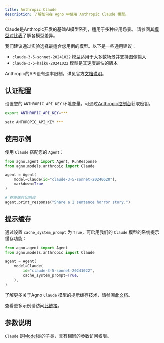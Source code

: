 ```yaml
---
title: Anthropic Claude
description: 了解如何在 Agno 中使用 Anthropic Claude 模型。
---
```

Claude是Anthropic开发的基础AI模型系列，适用于多种应用场景。
请参阅其[模型对比表](https://docs.anthropic.com/en/docs/about-claude/models#model-comparison-table)了解各模型差异。

我们建议通过实验选择最适合您用例的模型。以下是一些通用建议：
- `claude-3-5-sonnet-20241022` 模型适用于大多数场景并支持图像输入
- `claude-3-5-haiku-20241022` 模型是其速度最快的版本

Anthropic的API设有速率限制，详见官方[文档说明](https://docs.anthropic.com/en/api/rate-limits#response-headers)。

## 认证配置

设置您的 `ANTHROPIC_API_KEY` 环境变量。可通过[Anthropic控制台](https://console.anthropic.com/settings/keys)获取密钥。

<CodeGroup>

```bash Mac
export ANTHROPIC_API_KEY=***
```

```bash Windows
setx ANTHROPIC_API_KEY ***
```

</CodeGroup>

## 使用示例

使用 `Claude` 搭配您的 `Agent`：

<CodeGroup>

```python agent.py
from agno.agent import Agent, RunResponse
from agno.models.anthropic import Claude

agent = Agent(
    model=Claude(id="claude-3-5-sonnet-20240620"),
    markdown=True
)

# 在终端打印响应
agent.print_response("Share a 2 sentence horror story.")
```

## 提示缓存

通过设置 `cache_system_prompt` 为 `True`，可启用我们的 `Claude` 模型的系统提示缓存功能：

```python
from agno.agent import Agent
from agno.models.anthropic import Claude

agent = Agent(
    model=Claude(
        id="claude-3-5-sonnet-20241022",
        cache_system_prompt=True,
    ),
)
```

了解更多关于Agno `Claude` 模型的提示缓存技术，请参阅[此文档](https://docs.agno.com/examples/models/anthropic/prompt_caching)。

</CodeGroup>

<Note> 查看更多示例请访问[此链接](../examples/models/anthropic)。 </Note>

## 参数说明

<Snippet file="model-claude-params.mdx" />

`Claude` 是[Model](/reference/models/model)类的子类，具有相同的参数访问权限。